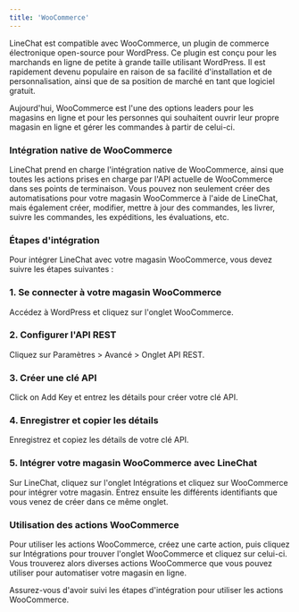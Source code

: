 ```yaml
---
title: 'WooCommerce'
---
```

LineChat est compatible avec WooCommerce, un plugin de commerce électronique open-source pour WordPress. Ce plugin est conçu pour les marchands en ligne de petite à grande taille utilisant WordPress. Il est rapidement devenu populaire en raison de sa facilité d'installation et de personnalisation, ainsi que de sa position de marché en tant que logiciel gratuit.

Aujourd'hui, WooCommerce est l'une des options leaders pour les magasins en ligne et pour les personnes qui souhaitent ouvrir leur propre magasin en ligne et gérer les commandes à partir de celui-ci.

### Intégration native de WooCommerce

LineChat prend en charge l'intégration native de WooCommerce, ainsi que toutes les actions prises en charge par l'API actuelle de WooCommerce dans ses points de terminaison. Vous pouvez non seulement créer des automatisations pour votre magasin WooCommerce à l'aide de LineChat, mais également créer, modifier, mettre à jour des commandes, les livrer, suivre les commandes, les expéditions, les évaluations, etc.

### Étapes d'intégration

Pour intégrer LineChat avec votre magasin WooCommerce, vous devez suivre les étapes suivantes :

### 1. Se connecter à votre magasin WooCommerce

Accédez à WordPress et cliquez sur l'onglet WooCommerce.

### 2. Configurer l'API REST

Cliquez sur Paramètres > Avancé > Onglet API REST.

### 3. Créer une clé API

Click on Add Key et entrez les détails pour créer votre clé API.

### 4. Enregistrer et copier les détails

Enregistrez et copiez les détails de votre clé API.

### 5. Intégrer votre magasin WooCommerce avec LineChat

Sur LineChat, cliquez sur l'onglet Intégrations et cliquez sur WooCommerce pour intégrer votre magasin. Entrez ensuite les différents identifiants que vous venez de créer dans ce même onglet.

### Utilisation des actions WooCommerce

Pour utiliser les actions WooCommerce, créez une carte action, puis cliquez sur Intégrations pour trouver l'onglet WooCommerce et cliquez sur celui-ci. Vous trouverez alors diverses actions WooCommerce que vous pouvez utiliser pour automatiser votre magasin en ligne.

<Info>
Assurez-vous d'avoir suivi les étapes d'intégration pour utiliser les actions WooCommerce.
</Info>